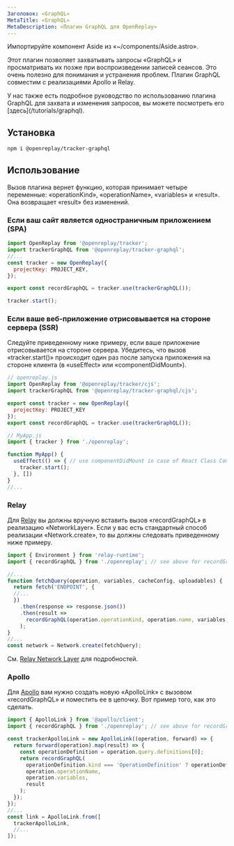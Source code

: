 ```yaml
---
Заголовок: «GraphQL»
MetaTitle: «GraphQL»
MetaDescription: «Плагин GraphQL для OpenReplay»
---
```


Импортируйте компонент Aside из «~/components/Aside.astro».

Этот плагин позволяет захватывать запросы «GraphQL» и просматривать их позже при воспроизведении записей сеансов. Это очень полезно для понимания и устранения проблем. Плагин GraphQL совместим с реализациями Apollo и Relay.

<Aside type="tip">
У нас также есть подробное руководство по использованию плагина GraphQL для захвата и изменения запросов, вы можете посмотреть его [здесь](/tutorials/graphql).
</Aside>

## Установка


```bash
npm i @openreplay/tracker-graphql
```


## Использование

Вызов плагина вернет функцию, которая принимает четыре переменные: «operationKind», «operationName», «variables» и «result». Она возвращает «result» без изменений.

### Если ваш сайт является одностраничным приложением (SPA)


```js
import OpenReplay from '@openreplay/tracker';
import trackerGraphQL from '@openreplay/tracker-graphql';
//...
const tracker = new OpenReplay({
  projectKey: PROJECT_KEY,
});

export const recordGraphQL = tracker.use(trackerGraphQL());

tracker.start();
```


### Если ваше веб-приложение отрисовывается на стороне сервера (SSR)

Следуйте приведенному ниже примеру, если ваше приложение отрисовывается на стороне сервера. Убедитесь, что вызов «tracker.start()» происходит один раз после запуска приложения на стороне клиента (в «useEffect» или «componentDidMount»).


```js
// openreplay.js
import OpenReplay from '@openreplay/tracker/cjs';
import trackerGraphQL from '@openreplay/tracker-graphql/cjs';

export const tracker = new OpenReplay({
  projectKey: PROJECT_KEY
});
export const recordGraphQL = tracker.use(trackerGraphQL());

// MyApp.js
import { tracker } from './openreplay';

function MyApp() {
  useEffect(() => { // use componentDidMount in case of React Class Component
    tracker.start();
  }, [])
}
//...
```


### Relay

Для [Relay](https://relay.dev/) вы должны вручную вставить вызов «recordGraphQL» в реализацию «NetworkLayer». Если у вас есть стандартный способ реализации «Network.create», то вы должны следовать приведенному ниже примеру.


```js
import { Environment } from 'relay-runtime';
import { recordGraphQL } from './openreplay'; // see above for recordGraphQL definition

//...
function fetchQuery(operation, variables, cacheConfig, uploadables) {
  return fetch('ENDPOINT', {
  //...
  })
    .then(response => response.json())
    .then(result =>
      recordGraphQL(operation.operationKind, operation.name, variables, result)
    );
}
//...
const network = Network.create(fetchQuery);
```


См. [Relay Network Layer](https://relay.dev/docs/en/network-layer) для подробностей.

### Apollo

Для [Apollo](https://www.apollographql.com/) вам нужно создать новую «ApolloLink» с вызовом «recordGraphQL» и поместить ее в цепочку. Вот пример того, как это сделать.


```js
import { ApolloLink } from '@apollo/client';
import { recordGraphQL } from './openreplay'; // see above for recordGraphQL definition

const trackerApolloLink = new ApolloLink((operation, forward) => {
  return forward(operation).map(result) => {
    const operationDefinition = operation.query.definitions[0];
    return recordGraphQL(
      operationDefinition.kind === 'OperationDefinition' ? operationDefinition.operation : 'unknown?',
      operation.operationName,
      operation.variables,
      result
    );
  });
});
//...
const link = ApolloLink.from([
  trackerApolloLink,
  //...
]);
```

